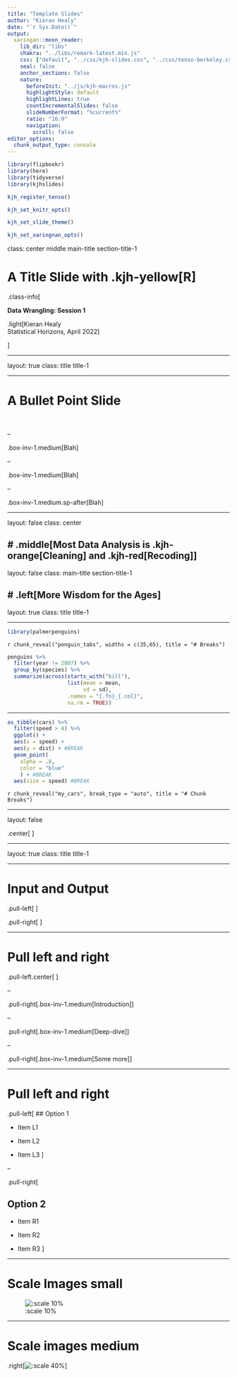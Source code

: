 ```yaml
---
title: "Template Slides"
author: "Kieran Healy"
date: "`r Sys.Date()`"
output:
  xaringan::moon_reader:
    lib_dir: "libs"
    chakra: "../libs/remark-latest.min.js"
    css: ["default", "../css/kjh-slides.css", "../css/tenso-berkeley.css", "../css/animate.css", "../css/widths.css"]
    seal: false
    anchor_sections: false
    nature:
      beforeInit: "../js/kjh-macros.js"
      highlightStyle: default
      highlightLines: true
      countIncrementalSlides: false
      slideNumberFormat: "%current%"
      ratio: "16:9"
      navigation:
        scroll: false
editor_options: 
  chunk_output_type: console
---
```



```r
library(flipbookr)
library(here)
library(tidyverse)
library(kjhslides)
```


```r

kjh_register_tenso()

kjh_set_knitr_opts()

kjh_set_slide_theme()

kjh_set_xaringnan_opts()

```


class: center middle main-title section-title-1

# A Title Slide with .kjh-yellow[R]

.class-info[

**Data Wrangling: Session 1**

.light[Kieran Healy<br>
Statistical Horizons, April 2022
]

]

---

layout: true
class: title title-1

---

# A Bullet Point Slide

&nbsp;

--

.box-inv-1.medium[Blah]

--

.box-inv-1.medium[Blah]

--

.box-inv-1.medium.sp-after[Blah]

---

layout: false
class: center

# .middle[Most Data Analysis is .kjh-orange[Cleaning] and .kjh-red[Recoding]]
---

layout: false
class: main-title section-title-1

# .left[More Wisdom for the Ages]
---

layout: true
class: title title-1

---

```r

library(palmerpenguins)

```

`r chunk_reveal("penguin_tabs", widths = c(35,65), title = "# Breaks")`

```r
penguins %>% 
  filter(year != 2007) %>% 
  group_by(species) %>% 
  summarize(across(starts_with("bill"), 
                   list(mean = mean, 
                        sd = sd),
                   .names = "{.fn}_{.col}",
                   na.rm = TRUE)) 
```

---

```r
as_tibble(cars) %>%
  filter(speed > 4) %>%
  ggplot() +
  aes(x = speed) +
  aes(y = dist) + #BREAK
  geom_point(
    alpha = .8, 
    color = "blue" 
    ) + #BREAK
  aes(size = speed) #BREAK
```

`r chunk_reveal("my_cars", break_type = "auto", title = "# Chunk Breaks")`

---

layout: false

.center[
<figure>
  <img src="img/01/tidyverse.png" alt="The tidyverse" title="The tidyverse" width="60%">
</figure>
]

---

layout: true
class: title title-1

---

# Input and Output

.pull-left[
<figure>
  <img src="img/01/lorem-ipsum-2.png" alt="What we have" title="What we have" width="100%">
</figure>
]

.pull-right[
<figure>
  <img src="img/01/lorem-ipsum-1.png" alt="What we want" title="What we want" width="100%">
</figure>
]


---

# Pull left and right


.pull-left.center[
<figure>
  <img src="img/01/tidyverse.png" alt="The tidyverse" title="The tidyverse" width="80%">
</figure>
]

--

.pull-right[.box-inv-1.medium[Introduction]]

--

.pull-right[.box-inv-1.medium[Deep-dive]]

--

.pull-right[.box-inv-1.medium[Some more]]

---

# Pull left and right


.pull-left[
## Option 1

- Item L1

- Item L2

- Item L3
]

--

.pull-right[

## Option 2

- Item R1

- Item R2

- Item R3
]

---

# Scale Images small

![:scale 10%](img/01/Rlogo.png)

---

# Scale images medium
.right[![:scale 40%](img/01/Rlogo.png)]




